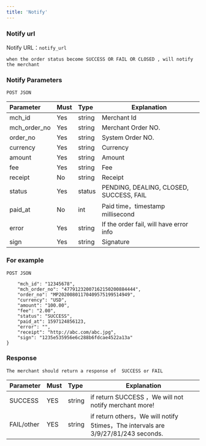 ```yaml
---
title: 'Notify'
---
```


### Notify url

Notify URL：`notify_url`

`when the order status become SUCCESS OR FAIL OR CLOSED , will notify the merchant`

### Notify Parameters
`POST JSON`

| Parameter | Must    | Type  |  Explanation  |
|:-------------------|:----|:----- |-----|
| mch_id             | Yes   |string |Merchant Id  |
| mch_order_no       | Yes   |string |Merchant Order NO. |
| order_no           | Yes   |string |System Order NO. |
| currency           | Yes   |string | Currency  |
| amount             | Yes   |string | Amount  |
| fee                | Yes   |string | Fee |
| receipt            | No   |string | Receipt |
|status |Yes  |status | PENDING, DEALING, CLOSED, SUCCESS, FAIL |
| paid_at            | No   |int | Paid time，timestamp millisecond  |
| error            | Yes   |string | If the order fail, will have error info |
| sign               | Yes   |string | Signature |



### For example
`POST JSON`

```{
    "mch_id": "12345678",
    "mch_order_no": "47791232007162150200884444",
    "order_no": "MP20200801170409575199514949",
    "currency": "USD",
    "amount": "100.00",
    "fee": "2.00",
    "status": "SUCCESS",
    "paid_at": 1597124856123,
    "error": "",
    "receipt": "http://abc.com/abc.jpg",
    "sign": "1235e535956e6c288b6fdcae4522a13a"
}
```



### Response
`The merchant should return a response of  SUCCESS or FAIL`

| Parameter | Must    | Type  |  Explanation  |
|:----    |:---|:----- |-----   |
|SUCCESS |YES  |string | if return SUCCESS ，We will not notify merchant more!  |
|FAIL/other |YES  |string | if return others，We will notify 5times，The intervals are 3/9/27/81/243 seconds.|
